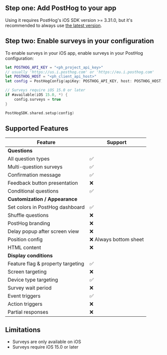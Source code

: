 ## Step one: Add PostHog to your app

Using it requires PostHog's iOS SDK version >= 3.31.0, but it's recommended to always use [the latest version](/docs/sdk-doctor).


<IOSInstall />


## Step two: Enable surveys in your configuration

To enable surveys in your iOS app, enable surveys in your PostHog configuration:

```swift
let POSTHOG_API_KEY = "<ph_project_api_key>"
// usually 'https://us.i.posthog.com' or 'https://eu.i.posthog.com'
let POSTHOG_HOST = "<ph_client_api_host>"
let config = PostHogConfig(apiKey: POSTHOG_API_KEY, host: POSTHOG_HOST) // TIP: host is optional if you use https://us.i.posthog.com

// Surveys require iOS 15.0 or later
if #available(iOS 15.0, *) {
    config.surveys = true
}

PostHogSDK.shared.setup(config)
```

## Supported Features

| Feature                           | Support                            |
| --------------------------------- | ---------------------------------- |
| **Questions**                                                          |
| All question types                | ✅                                 |
| Multi-question surveys            | ✅                                 |
| Confirmation message              | ✅                                 |
| Feedback button presentation      | ❌                                 |
| Conditional questions             | ✅                                 |
| **Customization / Appearance**                                         |
| Set colors in PostHog dashboard   | ✅                                 |
| Shuffle questions                 | ❌                                 |
| PostHog branding                  | ❌                                 |
| Delay popup after screen view     | ❌                                 |
| Position config                   | ❌ Always bottom sheet             |
| HTML content                      | ❌                                 |
| **Display conditions**                                                 |
| Feature flag & property targeting | ✅                                 |
| Screen targeting                  | ❌                                 |
| Device type targeting             | ✅                                 |
| Survey wait period                | ❌                                 |
| Event triggers                    | ✅                                 |
| Action triggers                   | ❌                                 |
| Partial responses                 | ❌                                 |

## Limitations

- Surveys are only available on iOS
- Surveys require iOS 15.0 or later
